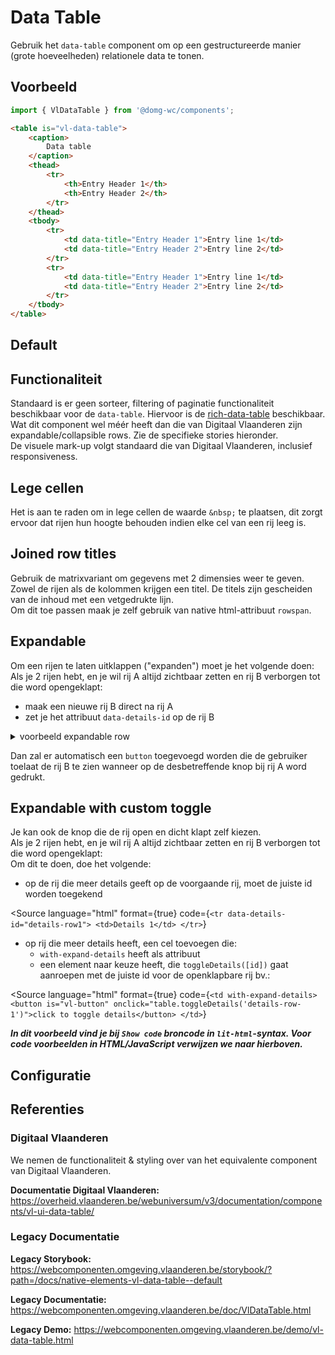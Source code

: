 
# Data Table

Gebruik het `data-table` component om op een gestructureerde manier (grote hoeveelheden) relationele data te tonen.

## Voorbeeld

```js
import { VlDataTable } from '@domg-wc/components';
```

```html
<table is="vl-data-table">
    <caption>
        Data table
    </caption>
    <thead>
        <tr>
            <th>Entry Header 1</th>
            <th>Entry Header 2</th>
        </tr>
    </thead>
    <tbody>
        <tr>
            <td data-title="Entry Header 1">Entry line 1</td>
            <td data-title="Entry Header 2">Entry line 2</td>
        </tr>
        <tr>
            <td data-title="Entry Header 1">Entry line 1</td>
            <td data-title="Entry Header 2">Entry line 2</td>
        </tr>
    </tbody>
</table>
```

## Default

<DocsStory id="elements-data-table--data-table-default" />

## Functionaliteit

Standaard is er geen sorteer, filtering of paginatie functionaliteit beschikbaar voor de `data-table`. Hiervoor is de [rich-data-table](?path=/docs/components-rich-data-table--rich-data-table-default) beschikbaar.<br/>
Wat dit component wel méér heeft dan die van Digitaal Vlaanderen zijn expandable/collapsible rows. Zie de specifieke stories hieronder.<br/>
De visuele mark-up volgt standaard die van Digitaal Vlaanderen, inclusief responsiveness.

## Lege cellen

Het is aan te raden om in lege cellen de waarde `&nbsp;` te plaatsen, dit zorgt ervoor dat rijen hun hoogte behouden indien elke cel van een rij leeg is.

## Joined row titles

Gebruik de matrixvariant om gegevens met 2 dimensies weer te geven. Zowel de rijen als de kolommen krijgen een titel. De titels zijn gescheiden van de inhoud met een vetgedrukte lijn.<br/>
Om dit toe passen maak je zelf gebruik van native html-attribuut `rowspan`.

<DocsStory id="elements-data-table--data-table-joined-row-titles" />

## Expandable

Om een rijen te laten uitklappen ("expanden") moet je het volgende doen:<br/>
Als je 2 rijen hebt, en je wil rij A altijd zichtbaar zetten en rij B verborgen tot die word opengeklapt:

-   maak een nieuwe rij B direct na rij A
-   zet je het attribuut `data-details-id` op de rij B

<details>
    <summary>voorbeeld expandable row</summary>
    <Source
        language="html"
        dark
        format={true}
        code={`
              <tr id="rij-A">
                  <td>1</td>
                  <td>2</td>
                  <td>3</td>
                  <td>4</td>
              </tr>
              <tr data-details-id="details-row-A" id="rij-B">
                  <td>details on previous row</td>
              </tr>`}
    ></Source>
</details>

Dan zal er automatisch een `button` toegevoegd worden die de gebruiker toelaat de rij B te zien wanneer op de desbetreffende knop bij rij A word gedrukt.

<DocsStory id="elements-data-table--data-table-expandable" />

## Expandable with custom toggle

Je kan ook de knop die de rij open en dicht klapt zelf kiezen.<br/>
Als je 2 rijen hebt, en je wil rij A altijd zichtbaar zetten en rij B verborgen tot die word opengeklapt:<br/>
Om dit te doen, doe het volgende:<br/>

-   op de rij die meer details geeft op de voorgaande rij, moet de juiste id worden toegekend

<Source
    language="html"
    format={true}
    code={`
        <tr data-details-id="details-row1">
            <td>Details 1</td>
        </tr>
          `}
></Source>

-   op rij die meer details heeft, een cel toevoegen die:
    -   `with-expand-details` heeft als attribuut
    -   een element naar keuze heeft, die `toggleDetails([id])` gaat aanroepen met de juiste id voor de openklapbare rij
        bv.:

<Source
    language="html"
    format={true}
    code={`
       <td with-expand-details>
           <button is="vl-button" onclick="table.toggleDetails('details-row-1')">click to toggle details</button>
       </td>
          `}
></Source>

**_In dit voorbeeld vind je bij `Show code` broncode in `lit-html`-syntax. Voor code voorbeelden in HTML/JavaScript verwijzen we naar hierboven._**

<DocsStory id="elements-data-table--data-table-expandable-custom-toggle-details-column"></DocsStory>

## Configuratie

<ArgsTable story={PRIMARY_STORY} />

## Referenties

### Digitaal Vlaanderen

We nemen de functionaliteit & styling over van het equivalente component van Digitaal Vlaanderen.

**Documentatie Digitaal Vlaanderen:** https://overheid.vlaanderen.be/webuniversum/v3/documentation/components/vl-ui-data-table/

### Legacy Documentatie

**Legacy Storybook:** https://webcomponenten.omgeving.vlaanderen.be/storybook/?path=/docs/native-elements-vl-data-table--default

**Legacy Documentatie:** https://webcomponenten.omgeving.vlaanderen.be/doc/VlDataTable.html

**Legacy Demo:** https://webcomponenten.omgeving.vlaanderen.be/demo/vl-data-table.html
